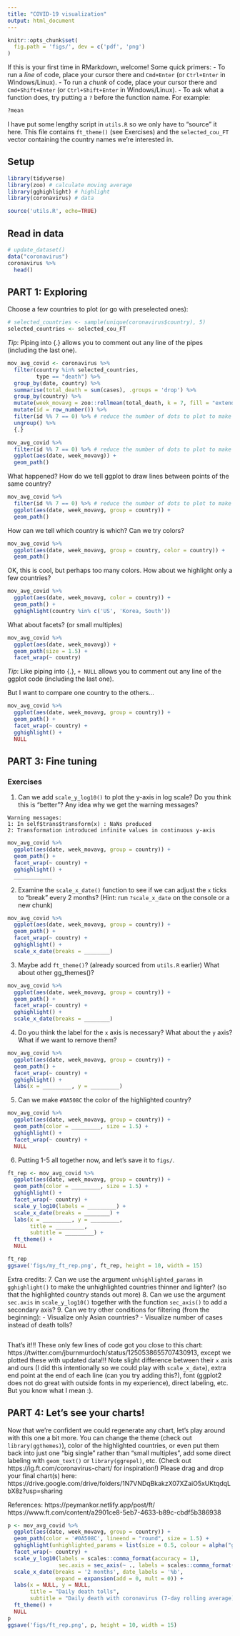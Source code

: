 ```yaml
---
title: "COVID-19 visualization"
output: html_document
---
```


```r
knitr::opts_chunk$set(
  fig.path = 'figs/', dev = c('pdf', 'png')
)
```

If this is your first time in RMarkdown, welcome!
Some quick primers:
- To run a *line* of code, place your cursor there and `Cmd+Enter` (or `Ctrl+Enter` in Windows/Linux).
- To run a *chunk* of code, place your cursor there and `Cmd+Shift+Enter` (or `Ctrl+Shift+Enter` in Windows/Linux).
- To ask what a function does, try putting a `?` before the function name.
For example:
```r
?mean
```

I have put some lengthy script in `utils.R` so we only have to "source" it here.
This file contains `ft_theme()` (see Exercises) and 
the `selected_cou_FT` vector containing the country names we're interested in.

## Setup

```r
library(tidyverse)  
library(zoo) # calculate moving average
library(gghighlight) # highlight
library(coronavirus) # data

source('utils.R', echo=TRUE)
```

## Read in data

```r
# update_dataset()
data("coronavirus")
coronavirus %>% 
  head()
```

##  PART 1: Exploring

Choose a few countries to plot (or go with preselected ones):

```r
# selected_countries <- sample(unique(coronavirus$country), 5)
selected_countries <- selected_cou_FT
```

*Tip*: Piping into {.} allows you to comment out any line of the pipes
(including the last one).

```r
mov_avg_covid <- coronavirus %>%
  filter(country %in% selected_countries,
         type == "death") %>%
  group_by(date, country) %>%
  summarise(total_death = sum(cases), .groups = 'drop') %>%
  group_by(country) %>%
  mutate(week_movavg = zoo::rollmean(total_death, k = 7, fill = "extend")) %>%
  mutate(id = row_number()) %>% 
  filter(id %% 7 == 0) %>% # reduce the number of dots to plot to make ploting faster
  ungroup() %>% 
  {.}
```

```r
mov_avg_covid %>% 
  filter(id %% 7 == 0) %>% # reduce the number of dots to plot to make ploting faster
  ggplot(aes(date, week_movavg)) +
  geom_path() 
```

What happened?
How do we tell ggplot to draw lines between points of the same country?

```r
mov_avg_covid %>% 
  filter(id %% 7 == 0) %>% # reduce the number of dots to plot to make ploting faster
  ggplot(aes(date, week_movavg, group = country)) +
  geom_path()
```

How can we tell which country is which?
Can we try colors?

```r
mov_avg_covid %>% 
  ggplot(aes(date, week_movavg, group = country, color = country)) +
  geom_path()
```

OK, this is cool, but perhaps too many colors.
How about we highlight only a few countries?

```r
mov_avg_covid %>% 
  ggplot(aes(date, week_movavg, color = country)) +
  geom_path() +
  gghighlight(country %in% c('US', 'Korea, South'))
```

What about facets? (or small multiples)
```r
mov_avg_covid %>% 
  ggplot(aes(date, week_movavg)) +
  geom_path(size = 1.5) +
  facet_wrap(~ country)
```

*Tip*: Like piping into {.}, `+ NULL` allows you to comment out any line 
of the ggplot code (including the last one).

But I want to compare one country to the others...
```r
mov_avg_covid %>% 
  ggplot(aes(date, week_movavg, group = country)) +
  geom_path() +
  facet_wrap(~ country) +
  gghighlight() +
  NULL
```

## PART 3: Fine tuning
### Exercises

1. Can we add `scale_y_log10()` to plot the y-axis in log scale? 
Do you think this is "better"?
Any idea why we get the warning messages?
```
Warning messages:
1: In self$trans$transform(x) : NaNs produced
2: Transformation introduced infinite values in continuous y-axis 
```

```r
mov_avg_covid %>% 
  ggplot(aes(date, week_movavg, group = country)) +
  geom_path() +
  facet_wrap(~ country) +
  gghighlight() +
  ____________
```

2. Examine the `scale_x_date()` function to see if we can adjust the `x` ticks 
to "break" every 2 months? 
(Hint: run `?scale_x_date` on the console or a new chunk)

```r
mov_avg_covid %>% 
  ggplot(aes(date, week_movavg, group = country)) +
  geom_path() +
  facet_wrap(~ country) +
  gghighlight() +
  scale_x_date(breaks = ________)
```

3. Maybe add `ft_theme()`? (already sourced from `utils.R` earlier)
What about other gg_themes()?
```r
mov_avg_covid %>% 
  ggplot(aes(date, week_movavg, group = country)) +
  geom_path() +
  facet_wrap(~ country) +
  gghighlight() +
  scale_x_date(breaks = ________)
```

4. Do you think the label for the `x` axis is necessary? 
What about the `y` axis? What if we want to remove them?
```r
mov_avg_covid %>% 
  ggplot(aes(date, week_movavg, group = country)) +
  geom_path() +
  facet_wrap(~ country) +
  gghighlight() +
  labs(x = _________, y = _________) 
```

5. Can we make `#0A508C` the color of the highlighted country?
```r
mov_avg_covid %>% 
  ggplot(aes(date, week_movavg, group = country)) +
  geom_path(color = _________, size = 1.5) +
  gghighlight() +
  facet_wrap(~ country) +
  NULL
```

6. Putting 1-5 all together now, and let's save it to `figs/`.

```r
ft_rep <- mov_avg_covid %>% 
  ggplot(aes(date, week_movavg, group = country)) +
  geom_path(color = _________, size = 1.5) +
  gghighlight() +
  facet_wrap(~ country) +
  scale_y_log10(labels = _________) +
  scale_x_date(breaks = ________) +
  labs(x = _________, y = _________,
       title = _________,
       subtitle = _________) +
  ft_theme() +
  NULL

ft_rep
ggsave('figs/my_ft_rep.png', ft_rep, height = 10, width = 15)
```

Extra credits:
7. Can we use the argument `unhighlighted_params` in `gghighlight()` to make the unhighlighted countries thinner and lighter? (so that the highlighted country stands out  more)
8. Can we use the argument `sec.axis` in `scale_y_log10()` together with the function `sec_axis()` to add a secondary axis?
9. Can we try other conditions for filtering (from the beginning):
- Visualize only Asian countries?
- Visualize number of cases instead of death tolls?

```r

```

That's it!!!
These only few lines of code got you close to this chart:
https://twitter.com/jburnmurdoch/status/1250538655707430913,
except we plotted these with updated data!!!
Note slight difference between their `x` axis and ours (I did this intentionally so we could play with `scale_x_date`), 
extra end point at the end of each line (can you try adding this?), 
font (ggplot2 does not do great with outside fonts in my experience),
direct labeling, etc.
But you know what I mean :).


## PART 4: Let's see your charts!

Now that we're confident we could regenerate any chart, let's play around with this one a bit more.
You can change the theme (check out `library(ggthemes)`), color of the highlighted countries, 
or even put them back into just one "big single" rather than "small multiples",
add some direct labeling with `geom_text()` or `library(ggrepel)`,
etc.
(Check out https://ig.ft.com/coronavirus-chart/ for inspiration!)
Please drag and drop your final chart(s) here:
https://drive.google.com/drive/folders/1N7VNDqBkakzX07XZaiO5xUKtqdqLbX8z?usp=sharing


References:
https://peymankor.netlify.app/post/ft/
https://www.ft.com/content/a2901ce8-5eb7-4633-b89c-cbdf5b386938





























































































































```r
p <- mov_avg_covid %>% 
  ggplot(aes(date, week_movavg, group = country)) +
  geom_path(color = '#0A508C', lineend = "round", size = 1.5) +
  gghighlight(unhighlighted_params = list(size = 0.5, colour = alpha("grey", 0.4))) +
  facet_wrap(~ country) +
  scale_y_log10(labels = scales::comma_format(accuracy = 1),
                sec.axis = sec_axis(~ ., labels = scales::comma_format(accuracy = 1))) +
  scale_x_date(breaks = '2 months', date_labels = '%b', 
               expand = expansion(add = 0, mult = 0)) +
  labs(x = NULL, y = NULL,
       title = "Daily death tolls",
       subtitle = "Daily death with coronavirus (7-day rolling average), by number of the days since 3 daily deaths first recorded") +
  ft_theme() +
  NULL
p
ggsave('figs/ft_rep.png', p, height = 10, width = 15)
```
